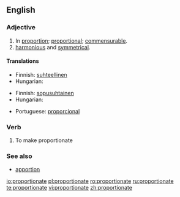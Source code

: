 ==English==

===Adjective===
{{en-adj}}

# In [[proportion]]; [[proportional]]; [[commensurable]].
# [[Harmonious|harmonious]] and [[symmetrical]].

====Translations====
{{trans-top|proportional}}
*Finnish: [[suhteellinen]]
*Hungarian: {{t-|hu|arányos}}
{{trans-bottom}}

{{trans-top|harmonious and symmetrical}}
*Finnish: [[sopusuhtainen]]
*Hungarian: {{t-|hu|arányos}}
{{trans-mid}}
*Portuguese: [[proporcional]]
{{trans-bottom}}

===Verb===
{{en-verb|proportionat|ing}}

#{{transitive}} To make proportionate

===See also===
*[[apportion]]
[[io:proportionate]]
[[pl:proportionate]]
[[ro:proportionate]]
[[ru:proportionate]]
[[te:proportionate]]
[[vi:proportionate]]
[[zh:proportionate]]